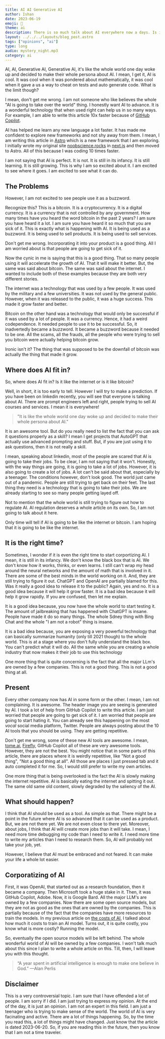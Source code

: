 ```yaml
---
title: AI AI Generative AI
author: Ishan
date: 2023-06-19
emoji: 🤖
theme: ai
description: There is so much talk about AI everywhere now a days. Is it really a good thing?
layout: ../../../layouts/blog_post.astro
tags: ["opinions", "ai"]
type: long
audio: mystery_night.mp3
category: ai
---
```


AI, AI, Generative AI, Generative AI, it's like the whole world one day woke up and decided to make their whole persona about AI.
I mean, I get it, AI is cool. It was cool when it was pondered about mathematically, it was cool when it gave a us a way to cheat on tests and 
auto generate code. What is the limit though?

I mean, don't get me wrong. I am not someone who like believes the whole "AI is going to take over the world" thing.
I honestly want AI to advance. It is a wonderful technology that when used right can help us in so many ways.
For example, I am able to write this article 10x faster because of [GitHub Copilot]().

AI has helped me learn any new language a lot faster. It has made me confident to explore new frameworks and not shy away from them.
I mean, I am writing this article in [Astro](https://astro.build) which is a new framework that I am exploring.
I initially wrote my original site [noobscience.rocks]() in [next.js](https://nextjs.org) and then moved to Astro. All of this because I was coding 10 times faster.

I am not saying that AI is perfect. It is not. It is still in its infancy. It is still learning. It is still growing.
This is why I am so excited about it. I am excited to see where it goes. I am excited to see what it can do.

## The Problems

However, I am not excited to see people use it as a buzzword.

Recognize this? This is a bitcoin. It is a cryptocurrency. It is a digital currency. It is a currency that is not controlled by any government.
How many times have you heard the word bitcoin in the past 2 years? I am sure you have heard it a lot. I am sure you have heard it so much that you are sick of it.
This is exactly what is happening with AI. It is being used as a buzzword. It is being used to sell products. It is being used to sell services.

Don't get me wrong. Incorporating it into your product is a good thing. All I am worried about is that people are going to get sick of it.

Now the cynic in me is saying that this is a good thing. That so many people using it will accelerate the growth of AI. That it will make it better.
But, the same was said about bitcoin. The same was said about the internet.
I wanted to include both of these examples because they are both very different stories.

The internet was a technology that was used by a few people. It was used by the military and a few universities. It was not used by the general public.
However, when it was released to the public, it was a huge success. This made it grow faster and better.

Bitcoin on the other hand was a technology that would only be successful if it was used by a lot of people. It was a currency.
Hence, it had a weird codependence. It needed people to use it to be successful.
So, it inadvertedly became a buzzword. It became a buzzword because it needed to be one.
All the scams, all the frauds, all the people who were trying to sell you bitcoin were actually helping bitcoin grow.

Ironic isn't it? The thing that was supposed to be the downfall of bitcoin was actually the thing that made it grow.

## Where does AI fit in?

So, where does AI fit in? Is it like the internet or is it like bitcoin?

Well, in short, it is too early to tell. However I will try to make a prediction. If you have been on linkedin recently, you will see that everyone is talking about AI.
There are prompt engineers left and right, people trying to sell AI courses and services. I mean it is everywhere!

> "It is like the whole world one day woke up and decided to make their whole persona about AI."

It is an awesome tool. But do you really need to list the fact that you can ask it questions properly as a skill? I mean I get projects that AutoGPT that actually 
use advanced prompting and stuff. But, if you are just using it to ask questions, then it is not really a skill.

I mean, speaking about linkedin, most of the people are scared that AI is going to take their jobs. To be clear, I am not saying that it won't.
Honestly, with the way things are going, it is going to take a lot of jobs. However, it is also going to create a lot of jobs.
A lot can't be said about that, especially by a teenager. 
The conditions however, don't look good. 
The world just came out of a pandemic. People are still trying to get back on their feet.
The last thing they need is a technology that is going to take their jobs.
We are already starting to see so many people getting layed off. 

Not to mention that the whole world is still trying to figure out how to regulate AI.
AI regulation deserves a whole article on its own. So, I am not going to talk about it here.

Only time will tell if AI is going to be like the internet or bitcoin. I am hoping that it is going to be like the internet.

## It is the right time?

Sometimes, I wonder if it is even the right time to start corportizing AI. I mean, it is still in its infancy.
We don't know the black box that is AI. We don't know how it works, thinks, or even learns.
I still can't wrap my head around the neural networks and the amount of math that is involved in it.
There are some of the best minds in the world working on it. And, they are still trying to figure it out.
ChatGPT and OpenAI are partially blamed for this. Was it really a good idea to release it to the public?
Again, yes and no. It is a good idea because it will help it grow faster. It is a bad idea because it will help it grow rapidly.
If you are confused, then let me explain.

It is a good idea because, you now have the whole world to start testing it.
The amount of jailbreaking that has happened with ChatGPT is insane. People have made it do so many things.
The whole Sdney thing with Bing Chat and the whole "I am not a robot" thing is insane.

It is a bad idea because, you are exposing a very powerful technology that can basically summarize humanity (only till 2021 though)
to the whole world. This is at a stage where you don't fully understand the black box. You can't predict what it will do.
All the same while you are creating a whole industry that now makes it their job to use this technology

One more thing that is quite concerning is the fact that all the major LLm's are owned by a few companies.
This is not a good thing. This is not a good thing at all.

## Present

Every other company now has AI in some form or the other. I mean, I am not complaining. It is awesome.
The header image you are seeing is generated by AI. I took a lot of help from GitHub Copilot to write this article.
I am just worried that people are going to get sick of it. I am worried that people are going to start hating it.
You can already see this happening on the most *vocal* social media platform, Twitter.
People are always posting about the 10 AI tools that you should be using. They are getting repetitive.

Don't get me wrong, some of these new AI tools are awesome. I mean, [tome.ai](https://tome.ai), [Firefly](), GitHub Copilot all of these are very awesome tools.
However, they are not the best. You might notice that in some parts of this article, there are places where it is weirdly repetitive, like "Not a good thing", "Not a good thing at all".
All those are places I just pressed tab and it auto completed it for me. So, I would still prefer to write my own articles.

One more thing that is being overlooked is the fact the AI is slowly making the internet repetitive.
AI is basically eating the internet and spitting it out. The same old same old content, slowly degraded by the saliency of the AI.

## What should happen?

I think that AI should be used as a tool. As simple as that. There might be a point in the future where AI is so advanced that it can be used as a product.
But, we are not there yet. We are not even close to there yet. Moreover, about jobs, I think that AI will create more jobs than it will take.
I mean, I need more time debugging my code than I need to write it. I need more time to write my articles than I need to research them.
So, AI will probably not take your job, yet. 

However, I believe that AI must be embraced and not feared. It can make your life a whole lot easier.

## Corporatizing of AI

First, it was OpenAI, that started out as a research foundation, then it became a company. Then Microsoft took a huge stake in it.
Then, it was GitHub Copilot, Adobe. Now, it is Google Bard. All the major LLM's are owned by a few companies.
Now there are some open source models, but they are not as good as the ones that are owned by the companies.
This is partially because of the fact that the companies have more resources to train the models.
In my previous article on [the costs of AI](/blog/costs-of-ai), I talked about how much it costs to train an AI model.
Turns out, it is quite costly, you know what is more costly? Running the model.

So, eventually the open source models will be left behind. The whole wonderful world of AI will be owned by a few companies.
I won't talk much about this since I plan to write a whole article on this.
Till, then, I will leave you with this thought.

> “A year spent in artificial intelligence is enough to make one believe in God.” —Alan Perlis

## Disclaimer

This is a very controversial topic. I am sure that I have offended a lot of people. I am sorry if I did. I am just trying to express my opinion.
At the end of the day, it is just an opinion. I am not an expert in this field. I am just a teenager who is trying to make sense of the world.
The world of AI is very facinating and active. There are a lot of things happening. So, by the time you read this, a lot of things might have changed.
Just know that the article is dated 2023-06-20. So, if you are reading this in the future, then you know that I am not a time traveler.